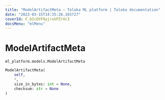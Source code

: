 ```yaml
---
title: "ModelArtifactMeta — Toloka ML platform | Toloka documentation"
date: "2023-03-15T14:35:26.165727"
coverId: F_bIcOYF9yjrxkPZrXc3
docsMenu: "mlMenu"
---
```


# ModelArtifactMeta

`ml_platform.models.ModelArtifactMeta`

```python
ModelArtifactMeta(
    self,
    *,
    size_in_bytes: int = None,
    checksum: str = None
)
```